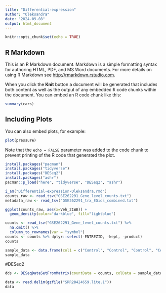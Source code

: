 ```yaml
---
title: "Differential-expression"
author: "Oleksandra"
date: "2024-09-08"
output: html_document
---
```


```r
knitr::opts_chunk$set(echo = TRUE)
```

## R Markdown

This is an R Markdown document. Markdown is a simple formatting syntax for authoring HTML, PDF, and MS Word documents. For more details on using R Markdown see <http://rmarkdown.rstudio.com>.

When you click the **Knit** button a document will be generated that includes both content as well as the output of any embedded R code chunks within the document. You can embed an R code chunk like this:

```r
summary(cars)
```

## Including Plots

You can also embed plots, for example:

```r
plot(pressure)
```

Note that the `echo = FALSE` parameter was added to the code chunk to prevent printing of the R code that generated the plot.

```r
install.packages("pacman")
install.packages("tidyverse")
install.packages("DESeq2")
install.packages("ashr")
pacman::p_load("here", "tidyverse", "DESeq2", "ashr")
```
```r
i_am("Differential-expression-Oleksandra.rmd")
counts_raw <- read_tsv("GSE262291_Gene_level_counts.txt")
metadata_raw <- read_tsv("GSE262291_trx_EGids_combined.txt")
```


```r
ggplot(counts_raw, aes(x=Veh_21WB)) +
  geom_density(color="darkblue", fill="lightblue")
```
```r
counts <- read_tsv("GSE262291_Gene_level_counts.txt") %>%
  na.omit() %>%
  column_to_rownames(var = "symbol")
counts <- counts %>% dplyr::select(-ENTREZID, -kept, -product)
counts
```
```r
sample_data <- data.frame(col1 = c("Control", "Control", "Control", "Control", "Infected", "Infected", "Infected", "Infected", "Infected", "Infected"), row.names = c("Veh_21WB", "Veh_35WB", "Veh_36WB", "Veh_7WB", "Flu_18WB", "Flu_2WB", "Flu_38WB", "Flu_43WB", "Flu_52WB", "Flu_60WB"))
sample_data
```

#DESeq2
```r
dds <- DESeqDataSetFromMatrix(countData = counts, colData = sample_data, design= -col1)
```
```r
data <- read.delim(gzfile("SRR28424659.lite.1"))
data
```